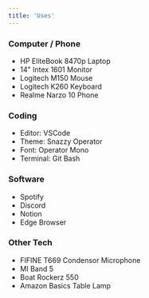 ```yaml
---
title: 'Uses'
---
```


### Computer / Phone

- HP EliteBook 8470p Laptop
- 14" Intex 1601 Monitor
- Logitech M150 Mouse
- Logitech K260 Keyboard
- Realme Narzo 10 Phone

### Coding

- Editor: VSCode
- Theme: Snazzy Operator
- Font: Operator Mono
- Terminal: Git Bash

### Software

- Spotify
- Discord
- Notion
- Edge Browser

### Other Tech

- FIFINE T669 Condensor Microphone
- MI Band 5
- Boat Rockerz 550
- Amazon Basics Table Lamp
